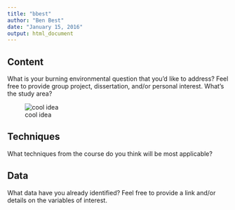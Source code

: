 ```yaml
---
title: "bbest"
author: "Ben Best"
date: "January 15, 2016"
output: html_document
---
```


## Content
        
What is your burning environmental question that you'd like to address? Feel free to provide group project, dissertation, and/or personal interest. What's the study area?

![cool idea](images/bbest_cool-idea.png)

        
## Techniques
        
What techniques from the course do you think will be most applicable?
        
## Data
        
  What data have you already identified? Feel free to provide a link and/or details on the variables of interest.
